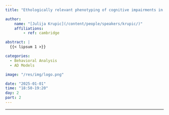 ```yaml
---
title: "Ethologically relevant phenotyping of cognitive impairments in AD model mice"

author:
    name: "[Julija Krupic](/content/people/speakers/krupic/)"
    affiliations:
        - ref: cambridge

abstract: |
  {{< lipsum 1 >}}

categories:
  - Behavioral Analysis
  - AD Models

image: "/res/img/logo.png"

date: "2025-01-01"
time: "18:50-19:20"
day: 2
part: 2
---
```


***

<object data="/res/quarto.pdf" type="application/pdf" width="100%" height="600">
</object> 